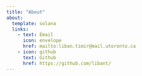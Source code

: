```yaml
---
title: "About"
about:
  template: solana
  links:
    - text: Email
      icon: envelope
      href: mailto:liban.timir@mail.utoronto.ca
    - icon: github
      text: Github
      href: https://github.com/libant/
---
```


